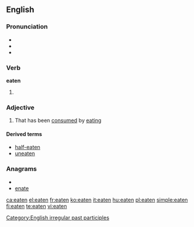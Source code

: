==English==

===Pronunciation===
* {{IPA|/'iːtən/}}
* {{audio|en-us-eaten.ogg|Audio (US)}}
* {{rhymes|iːtən}}

===Verb===
'''eaten'''

# {{past participle of|[[eat]]}}

===Adjective===
{{en-adj}}

#{{context|especially in combination}} That has been [[consumed]] by [[eating]]

====Derived terms====
*[[half-eaten]]
*[[uneaten]]

===Anagrams===
* {{alphagram|aeent}}
* [[enate#English|enate]]


[[Category:English irregular past participles]]

[[ca:eaten]]
[[el:eaten]]
[[fr:eaten]]
[[ko:eaten]]
[[it:eaten]]
[[hu:eaten]]
[[pl:eaten]]
[[simple:eaten]]
[[fi:eaten]]
[[te:eaten]]
[[vi:eaten]]